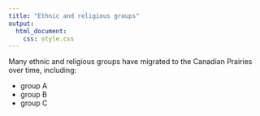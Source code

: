 ```yaml
---
title: "Ethnic and religious groups"
output: 
  html_document:
    css: style.css
---
```


Many ethnic and religious groups have migrated to the Canadian Prairies over time, including:

* group A
* group B
* group C